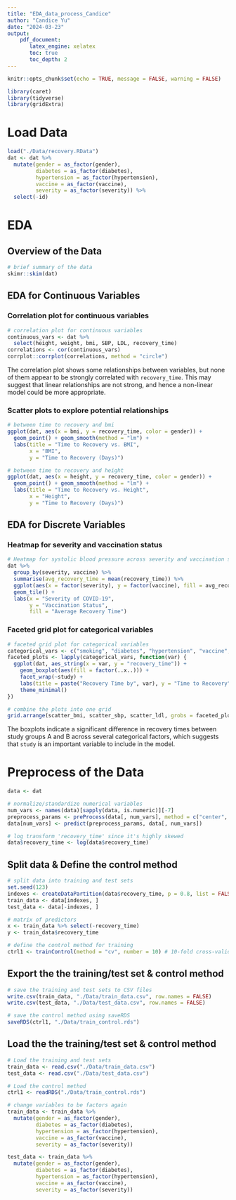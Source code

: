 ```yaml
---
title: "EDA_data_process_Candice"
author: "Candice Yu"
date: "2024-03-23"
output:
    pdf_document:
       latex_engine: xelatex
       toc: true
       toc_depth: 2
---
```

\newpage

```r
knitr::opts_chunk$set(echo = TRUE, message = FALSE, warning = FALSE)
```


```r
library(caret)
library(tidyverse)
library(gridExtra)
```

# Load Data 
```r
load("./Data/recovery.RData")
dat <- dat %>%
  mutate(gender = as_factor(gender),
         diabetes = as_factor(diabetes),
         hypertension = as_factor(hypertension),
         vaccine = as_factor(vaccine),
         severity = as_factor(severity)) %>%
  select(-id)
```


# EDA
## Overview of the Data 
```r
# brief summary of the data 
skimr::skim(dat)
```

## EDA for Continuous Variables 

### Correlation plot for continuous variables
```r
# correlation plot for continuous variables
continuous_vars <- dat %>% 
  select(height, weight, bmi, SBP, LDL, recovery_time)
correlations <- cor(continuous_vars) 
corrplot::corrplot(correlations, method = "circle")
```

The correlation plot shows some relationships between variables, but none of them appear to be strongly correlated with `recovery_time`. This may suggest that linear relationships are not strong, and hence a non-linear model could be more appropriate.


### Scatter plots to explore potential relationships
```r
# between time to recovery and bmi
ggplot(dat, aes(x = bmi, y = recovery_time, color = gender)) + 
  geom_point() + geom_smooth(method = "lm") +
  labs(title = "Time to Recovery vs. BMI", 
       x = "BMI", 
       y = "Time to Recovery (Days)")

# between time to recovery and height
ggplot(dat, aes(x = height, y = recovery_time, color = gender)) + 
  geom_point() + geom_smooth(method = "lm") +
  labs(title = "Time to Recovery vs. Height", 
       x = "Height", 
       y = "Time to Recovery (Days)")
```
## EDA for Discrete Variables 
### Heatmap for severity and vaccination status
```r
# Heatmap for systolic blood pressure across severity and vaccination status
dat %>% 
  group_by(severity, vaccine) %>%
  summarise(avg_recovery_time = mean(recovery_time)) %>%
  ggplot(aes(x = factor(severity), y = factor(vaccine), fill = avg_recovery_time)) +
  geom_tile() +
  labs(x = "Severity of COVID-19", 
       y = "Vaccination Status", 
       fill = "Average Recovery Time")
```
### Faceted grid plot for categorical variables
```r

# faceted grid plot for categorical variables
categorical_vars <- c("smoking", "diabetes", "hypertension", "vaccine", "severity")
faceted_plots <- lapply(categorical_vars, function(var) {
  ggplot(dat, aes_string(x = var, y = "recovery_time")) + 
    geom_boxplot(aes(fill = factor(..x..))) + 
    facet_wrap(~study) + 
    labs(title = paste("Recovery Time by", var), y = "Time to Recovery") +
    theme_minimal()
})

# combine the plots into one grid
grid.arrange(scatter_bmi, scatter_sbp, scatter_ldl, grobs = faceted_plots, ncol = 2)
```

The boxplots indicate a significant difference in recovery times between study groups A and B across several categorical factors, which suggests that `study` is an important variable to include in the model.


# Preprocess of the Data 
```r
data <- dat

# normalize/standardize numerical variables 
num_vars <- names(data)[sapply(data, is.numeric)][-7]
preprocess_params <- preProcess(data[, num_vars], method = c("center", "scale"))
data[num_vars] <- predict(preprocess_params, data[, num_vars])

# log transform 'recovery_time' since it's highly skewed
data$recovery_time <- log(data$recovery_time) 
```


## Split data & Define the control method
```r
# split data into training and test sets
set.seed(123) 
indexes <- createDataPartition(data$recovery_time, p = 0.8, list = FALSE)
train_data <- data[indexes, ]
test_data <- data[-indexes, ]

# matrix of predictors
x <- train_data %>% select(-recovery_time)
y <- train_data$recovery_time

# define the control method for training
ctrl1 <- trainControl(method = "cv", number = 10) # 10-fold cross-validation

```

## Export the the training/test set & control method
```r
# save the training and test sets to CSV files
write.csv(train_data, "./Data/train_data.csv", row.names = FALSE)
write.csv(test_data, "./Data/test_data.csv", row.names = FALSE)

# save the control method using saveRDS
saveRDS(ctrl1, "./Data/train_control.rds")

```

## Load the the training/test set & control method
```r
# Load the training and test sets
train_data <- read.csv("./Data/train_data.csv")
test_data <- read.csv("./Data/test_data.csv")

# Load the control method
ctrl1 <- readRDS("./Data/train_control.rds")

# change variables to be factors again
train_data <- train_data %>%
  mutate(gender = as_factor(gender),
         diabetes = as_factor(diabetes),
         hypertension = as_factor(hypertension),
         vaccine = as_factor(vaccine),
         severity = as_factor(severity))

test_data <- train_data %>%
  mutate(gender = as_factor(gender),
         diabetes = as_factor(diabetes),
         hypertension = as_factor(hypertension),
         vaccine = as_factor(vaccine),
         severity = as_factor(severity))
```


